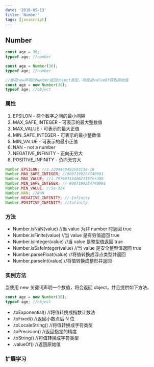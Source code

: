 ```yaml
---
date: '2018-05-13'
title: 'Number'
tags: [javascript]
---
```


## Number

```javascript
const age = 36;
typeof age; //number

const age = Number(36);
typeof age; //number

//使用new声明的Number返回object类型，可使用valueOf获取原始值
const age = new Number(36);
typeof age; //object
```

### 属性

1. EPSILON - 两个数字之间的最小间隔
2. MAX_SAFE_INTEGER - 可表示的最大整数值
3. MAX_VALUE - 可表示的最大正值
4. MIN_SAFE_INTEGER - 可表示的最小整数值
5. MIN_VALUE - 可表示的最小正值
6. NAN - not a number
7. NEGATIVE_INFINITY - 正向无穷大
8. POSITIVE_INFINITY - 负向无穷大

```javascript
Number.EPSILON; //2.220446049250313e-16
Number.MAX_SAFE_INTEGER; //9007199254740991
Number.MAX_VALUE; //1.7976931348623157e+308
Number.MIN_SAFE_INTEGER; //-9007199254740991
Number.MIN_VALUE; //5e-324
Number.NAN; //NaN
Number.NEGATIVE_INFINITY; //-Infinity
Number.POSITIVE_INFINITY; //Infinity
```

### 方法

- Number.isNaN(value) //当 value 为非 number 时返回 true
- Number.isFinite(value) //当 value 是有穷值返回 true
- Number.isInteger(value) //当 value 是整型值返回 true
- Number.isSafeInteger(value) //当 value 是安全整型值返回 true
- Number.parseFloat(value) //将值转换成浮点类型并返回
- Number.parseInt(value) //将值转换成整形并返回

### 实例方法

当使用 new 关键词声明一个数值，将会返回 object，并且提供如下方法。

```javascript
const age = new Number(36);
typeof age; //object
```

- .toExponential() //将值转换成指数计数法
- .toFixed() //返回小数点后 N 位
- .toLocaleString() //将值转换成字符类型
- .toPrecision() //返回指定的精度
- .toString() //将值转换成字符类型
- .valueOf() //返回原始值

### 扩展学习
